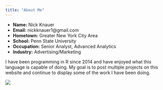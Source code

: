 ```yaml
---
title: "About Me"
---
```


- __Name:__ Nick Knauer
- __Email:__ nickknauer1@gmail.com
- __Hometown:__ Greater New York City Area
- __School:__ Penn State University
- __Occupation:__ Senior Analyst, Advanced Analytics
- __Industry:__ Advertising/Marketing

I have been programming in R since 2014 and have enjoyed what this language is capable of doing. My goal is to post multiple projects on this website and continue to display some of the work I have been doing. 

![](picture.jpg)
